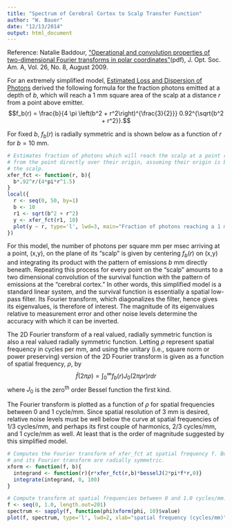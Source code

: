 ```yaml
---
title: "Spectrum of Cerebral Cortex to Scalp Transfer Function"
author: "W. Bauer"
date: "12/13/2014"
output: html_document
---
```


Reference: Natalie Baddour, ["Operational and convolution properties of two-dimensional Fourier transforms in polar coordinates"](http://www.researchgate.net/publication/26711481_Operational_and_convolution_properties_of_two-dimensional_Fourier_transforms_in_polar_coordinates/file/e0b4952a2409f508bc.pdf)(pdf), J. Opt. Soc. Am. A, Vol. 26, No. 8, August 2009.

For an extremely simplified model, [Estimated Loss and Dispersion of Photons](loss.html) derived the following formula for the fraction photons emitted at a depth of $b$, which will reach a 1 mm square area of the scalp at a distance $r$ from a point above emitter.$$f_b(r) = \frac{b}{4 \pi \left(b^2 + r^2\right)^{\frac{3}{2}}} 0.92^{\sqrt{b^2 + r^2}}.$$

For fixed $b$, $f_b(r)$ is radially symmetric and is shown below as a function of $r$ for $b=10$ mm.

```r
# Estimates fraction of photons which will reach the scalp at a point r mm distant
# from the point directly over their origin, assuming their origin is b mm beneath
# the scalp.
xfer_fct <- function(r, b){
  b*.92^r/(4*pi*r^1.5)
}
local({
  r <- seq(0, 50, by=1)
  b <- 10
  r1 <- sqrt(b^2 + r^2)  
  y <- xfer_fct(r1, 10) 
  plot(y ~ r, type='l', lwd=3, main="Fraction of photons reaching a 1 mm square area\nat a distance of r mm from a point above the emission site.", xlab="r, radial distance from a point above the emission site in mm", ylab="survival fraction")
})
```

For this model, the number of photons per square mm per msec arriving at a point, (x,y), on the plane of its "scalp" is given by centering $f_b(r)$ on (x,y) and integrating its product with the pattern of emissions $b$ mm directly beneath. Repeating this process for every point on the "scalp" amounts to a two dimensional convolution of the survival function with the pattern of emissions at the "cerebral cortex." In other words, this simplified model is a standard linear system, and the survival function is essentially a spatial low-pass filter. Its Fourier transform, which diagonalizes the filter, hence gives its eigenvalues, is therefore of interest. The magnitude of its eigenvalues relative to measurement error and other noise levels determine the accuracy with which it can be inverted.

The 2D Fourier transform of a real valued, radially symmetric function is also a real valued radially symmetric function. Letting $\rho$ represent spatial frequency in cycles per mm, and using the unitary (i.e., square norm or power preserving) version of the 2D Fourier transform is given as a function of spatial frequency, $\rho,$ by$$\hat{f}(2 \pi \rho) = \int_0^{\infty}f_b(r)J_0(2 \pi \rho r)rdr$$where $J_0$ is the zero^th^ order Bessel function the first kind.

The Fourier transform is plotted as a function of $\rho$ for spatial frequencies between 0 and 1 cycle/mm. Since spatial resolution of 3 mm is desired, relative noise levels must be well below the curve at spatial frequencies of 1/3 cycles/mm, and perhaps its first couple of harmonics, 2/3 cycles/mm, and 1 cycle/mm as well. At least that is the order of magnitude suggested by this simplified model.

```r
# Computes the Fourier transform of xfer_fct at spatial frequency f. Both the above
# and its Fourier transform are radially symmetric.
xform <- function(f, b){
  integrand <- function(r){r*xfer_fct(r,b)*besselJ(2*pi*f*r,0)}
  integrate(integrand, 0, 100)
}

# Compute transform at spatial frequencies between 0 and 1.0 cycles/mm.
f <- seq(0, 1.0, length.out=201)
spectrum <- sapply(f, function(phi)xform(phi, 10)$value)
plot(f, spectrum, type='l', lwd=2, xlab="spatial frequency (cycles/mm)", ylab="amplitude", main="Cerebral Cortex to Scalp Transfer Funcion")
```
